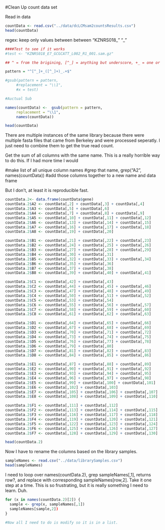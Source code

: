 #Clean Up count data set

Read in data
```r
countData <- read.csv("../data/dcLCMsam2countsResults.csv")
head(countData)
```


regex: keep only values between  between "KZNRS018_"  "_"

```r
####Test to see if it works
#test <- "KZNRS018_E7_GCGCATT_L002_R1_001.sam.gz"

## ^ = from the brigining, [^_] = anything but underscore, +_ = one or more underscores, () captures [^_]+, _.+$ = underscore and everything util the end of line.

pattern = "^[^_]+_([^_]+)_.+$"

#gsub(pattern = pattern,
     #replacement = "\\1", 
     #x = test)

#Auctual Sub

names(countData) <-  gsub(pattern = pattern, 
     replacement = "\\1",
     names(countData))

head(countData)
```

There are multiple instances of the same library because there were multiple fasta files that came from Berkeley and were processed seperatly.  I just need to combine them to get the true read count. 

Get the sum of all columns with the same name.  This is a really horrible way to do this.  If I had more time I would 

#make list of all unique column names
#grep that name, grep("A2", names(countData))
#add those columns together to a new name and data frame

But I don't, at least it is reproducible fast. 

```r
countData.2<- data.frame(countData$gene)
countData.2$A2 <- countData[,2] + countData[,3] + countData[,4]
countData.2$A3 <- countData[,5] + countData[,6] 
countData.2$A4 <- countData[,7] + countData[,8] + countData[,9]
countData.2$A5 <- countData[,10] + countData[,11] + countData[,12]
countData.2$A6 <- countData[,13] + countData[,14] + countData[,15]
countData.2$A7 <- countData[,16] + countData[,17] + countData[,18]
countData.2$A8 <- countData[,19] + countData[,20] 

countData.2$B1 <- countData[,21] + countData[,22] + countData[,23]
countData.2$B2 <- countData[,24] + countData[,25] + countData[,26]
countData.2$B3 <- countData[,27] + countData[,28] + countData[,29]
countData.2$B4 <- countData[,30] + countData[,31] 
countData.2$B5 <- countData[,32] + countData[,33] + countData[,34]
countData.2$B6 <- countData[,35] + countData[,36] 
countData.2$B7 <- countData[,37] + countData[,38] 
countData.2$B8 <- countData[,39] + countData[,40] + countData[,41]

countData.2$C1 <- countData[,42] + countData[,43] 
countData.2$C2 <- countData[,44] + countData[,45] + countData[,46]
countData.2$C3 <- countData[,47] + countData[,48] + countData[,49]
countData.2$C4 <- countData[,50] + countData[,51] + countData[,52]
countData.2$C5 <- countData[,53] + countData[,54] 
countData.2$C6 <- countData[,55] + countData[,56] + countData[,57]
countData.2$C7 <- countData[,58] + countData[,59] + countData[,60]
countData.2$C8 <- countData[,61] + countData[,62] + countData[,63]

countData.2$D1 <- countData[,64] + countData[,65] + countData[,66]
countData.2$D2 <- countData[,67] + countData[,68] + countData[,69]
countData.2$D3 <- countData[,70] + countData[,71] + countData[,72]
countData.2$D4 <- countData[,73] + countData[,74] + countData[,75]
countData.2$D5 <- countData[,76] + countData[,77] + countData[,78]
countData.2$D6 <- countData[,79] + countData[,80] 
countData.2$D7 <- countData[,81] + countData[,82] + countData[,83] 
countData.2$D8 <- countData[,84] + countData[,85] + countData[,86]

countData.2$E1 <- countData[,87] + countData[,88] + countData[,89]
countData.2$E2 <- countData[,90] + countData[,91] + countData[,92]
countData.2$E3 <- countData[,93] + countData[,94] + countData[,95]
countData.2$E4 <- countData[,96] + countData[,97] + countData[,98]
countData.2$E5 <- countData[,99] + countData[,100] + countData[,101]
countData.2$E6 <- countData[,102] + countData[,103] 
countData.2$E7 <- countData[,105] + countData[,106] + countData[,107] 
countData.2$E8 <- countData[,108] + countData[,109] + countData[,110]

countData.2$F1 <- countData[,111] + countData[,112] 
countData.2$F2 <- countData[,113] + countData[,114] + countData[,115]
countData.2$F3 <- countData[,116] + countData[,117] + countData[,118]
countData.2$F4 <- countData[,119] + countData[,120] + countData[,121]
countData.2$F5 <- countData[,122] + countData[,123] + countData[,124]
countData.2$F6 <- countData[,125] + countData[,126] + countData[,127]
countData.2$F7 <- countData[,128] + countData[,129] + countData[,130] 

head(countData.2)
```

Now I have to rename the  columns based on the library samples.

```r
sampleNames <- read.csv("../data/librarySamples.csv")
head(sampleNames)
```

I need to loop over names(countData.2), grep sampleNames[,1], returns row?, and replace with corresponding sampleNames[row,2]. Take it one step at a time. This is so frustrating, but it is really something I need to learn. Duh.  

```r
for (x in names(countData.2)[2]) {
  sample <- grep(x, sampleNames[,1])
  sampleNames[sample,2])
}

#Now all I need to do is modify so it is in a list. 
```



